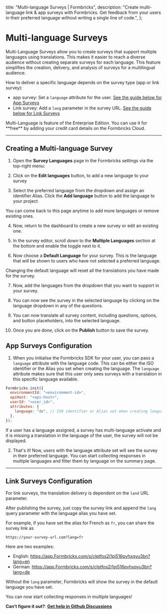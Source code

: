 

  title: "Multi-language Surveys | Formbricks",
  description:
    "Create multi-language link & app surveys with Formbricks. Get feedback from your users in their preferred language without writing a single line of code.",
};

# Multi-language Surveys

Multi-Language Surveys allow you to create surveys that support multiple languages using translations. This makes it easier to reach a diverse audience without creating separate surveys for each language. This feature simplifies the creation, delivery, and analysis of surveys for a multilingual audience.

How to deliver a specific language depends on the survey type (app or link survey):

- app survey: Set a `language` attribute for the user. [See the guide below for App Surveys](#app-surveys-configuration)
- Link survey: Add a `lang` parameter in the survey URL. [See the guide below for Link Surveys](#link-surveys-configuration)

<Note>
  Multi-Language is feature of the Enterprise Edition. You can use it for **free** by adding your credit card
  details on the Formbricks Cloud.
</Note>

<ResponsiveVideo
  title="Formbricks Multi-language Surveys"
  src="https://www.youtube-nocookie.com/embed/Vol5zjYIoos?si=bdP2y3uk8-xR0uSD&amp;controls=0"
/>

---

## Creating a Multi-language Survey

1. Open the **Survey Languages** page in the Formbricks settings via the top-right menu:

<MdxImage
  src={SurveyLanguagesFromHome}
  alt="Formbricks Home"
  quality="100"
  className="max-w-full rounded-lg sm:max-w-3xl"
/>

2. Click on the **Edit languages** button, to add a new language to your survey

<MdxImage
  src={SurveyLanguageSettings}
  alt="Formbricks Home"
  quality="100"
  className="max-w-full rounded-lg sm:max-w-3xl"
/>

3. Select the preferred language from the dropdown and assign an identifier Alias. Click the **Add language** button to add the language to your project.

<MdxImage
  src={AddLanguages}
  alt="Add Multiple Languages to your Project"
  quality="100"
  className="max-w-full rounded-lg sm:max-w-3xl"
/>
You can come back to this page anytime to add more languages or remove existing ones.

4. Now, return to the dashboard to create a new survey or edit an existing one.

<MdxImage
  src={SurveysHome}
  alt="Add Multiple Languages to your Project"
  quality="100"
  className="max-w-full rounded-lg sm:max-w-3xl"
/>

5. In the survey editor, scroll down to the **Multiple Languages** section at the bottom and enable the toggle next to it.

<MdxImage
  src={EnableMultiLang}
  alt="Enable Multi-language for a survey"
  quality="100"
  className="max-w-full rounded-lg sm:max-w-3xl"
/>

6. Now choose a **Default Language** for your survey. This is the language that will be shown to users who have not selected a preferred language.

<Note>Changing the default language will reset all the translations you have made for the survey.</Note>

7. Now, add the languages from the dropdown that you want to support in your survey.

<MdxImage
  src={AddLanguageInSurvey}
  alt="Enable Multi-language for a survey"
  quality="100"
  className="max-w-full rounded-lg sm:max-w-3xl"
/>

8. You can now see the survey in the selected language by clicking on the language dropdown in any of the questions.

<MdxImage
  src={SeeSurveyInLanguage}
  alt="Enable Multi-language for a survey"
  quality="100"
  className="max-w-full rounded-lg sm:max-w-3xl"
/>

9. You can now translate all survey content, including questions, options, and button placeholders, into the selected language.

<MdxImage
  src={TranslateAsPerLanguage}
  alt="Enable Multi-language for a survey"
  quality="100"
  className="max-w-full rounded-lg sm:max-w-3xl"
/>

10. Once you are done, click on the **Publish** button to save the survey.

## App Surveys Configuration

1. When you initialise the Formbricks SDK for your user, you can pass a `language` attribute with the language code. This can be either the ISO identifier or the Alias you set when creating the language. The `language` attribute makes sure that this user only sees surveys with a translation in this specific language available.

<Col>
  <CodeGroup title="Configuring Formbricks SDK with Multi-language">

```js
Formbricks.init({
  environmentId: "<environment-id>",
  apiHost: "<api-host>",
  userId: "<user_id>",
  attributes: {
    language: "de", // ISO identifier or Alias set when creating language
  },
});
```

  </CodeGroup>
</Col>

<Note>
  If a user has a language assigned, a survey has multi-language activate and it is missing a translation in
  the language of the user, the survey will not be displayed.
</Note>

2. That's it! Now, users with the language attribute set will see the survey in their preferred language. You can start collecting responses in multiple languages and filter them by language on the summary page.

---

## Link Surveys Configuration

For link surveys, the translation delivery is dependent on the `land` URL parameter.

After publishing the survey, just copy the survey link and append the `lang` query parameter with the language alias you have set.

For example, if you have set the alias for French as `fr`, you can share the survey link as

`https://your-survey-url.com?lang=fr`

Here are two examples:

- English: https://app.Formbricks.com/s/clptfos2i1pj516pvhxqyu3bn?lang=en
- German: https://app.Formbricks.com/s/clptfos2i1pj516pvhxqyu3bn?lang=de

Without the `lang` parameter, Formbricks will show the survey in the default language you have set.

You can now start collecting responses in multiple languages!

**Can’t figure it out?**: **[Get help in Github Discussions](https://github.com/formbricks/formbricks/discussions)**
